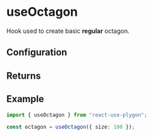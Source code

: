 ---
---


# useOctagon

Hook used to create basic **regular** octagon.

## Configuration

<NSidesRegPolygonNote hookName="useOctagon" shapeName="octagon" sides="8" />

<RegularPolygonProps />

<PrimitiveConfig />

## Returns

<PrimitiveReturns configType="PolygonConfig" />

## Example

```ts
import { useOctagon } from "react-use-plygon";

const octagon = useOctagon({ size: 100 });
```
